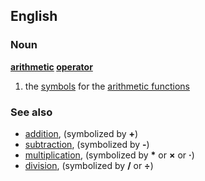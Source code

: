 ==English==
===Noun===
'''[[arithmetic]] [[operator]]'''
#{{mathematics}} the [[symbol]]s for the [[arithmetic function]]s

===See also===
*[[addition]], (symbolized by '''+''')
*[[subtraction]], (symbolized by '''-''')
*[[multiplication]], (symbolized by '''*''' or '''×''' or '''·''')
*[[division]], (symbolized by '''/''' or '''÷''')
